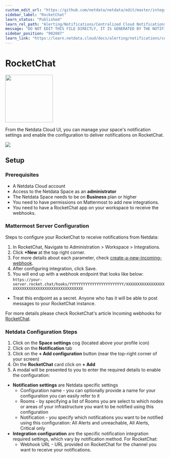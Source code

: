 ```yaml
---
custom_edit_url: "https://github.com/netdata/netdata/edit/master/integrations/cloud-notifications/metadata.yaml"
sidebar_label: "RocketChat"
learn_status: "Published"
learn_rel_path: "Alerting/Notifications/Centralized Cloud Notifications"
message: "DO NOT EDIT THIS FILE DIRECTLY, IT IS GENERATED BY THE NOTIFICATION'S metadata.yaml FILE"
sidebar_position: "902087"
learn_link: "https://learn.netdata.cloud/docs/alerting/notifications/centralized-cloud-notifications/rocketchat"
---
```



# RocketChat


<img src="https://netdata.cloud/img/rocketchat.png" width="150"/>


From the Netdata Cloud UI, you can manage your space's notification settings and enable the configuration to deliver notifications on RocketChat.


<img src="https://img.shields.io/badge/maintained%20by-Netdata-%2300ab44" />

## Setup

### Prerequisites

- A Netdata Cloud account
- Access to the Netdata Space as an **administrator**
- The Netdata Space needs to be on **Business** plan or higher
- You need to have permissions on Mattermost to add new integrations.
- You need to have a RocketChat app on your workspace to receive the webhooks.

### Mattermost Server Configuration

Steps to configure your RocketChat to receive notifications from Netdata:

1. In RocketChat, Navigate to Administration > Workspace > Integrations.
2. Click **+New** at the top right corner.
3. For more details about each parameter, check [create-a-new-incoming-webhook](https://docs.rocket.chat/use-rocket.chat/workspace-administration/integrations#create-a-new-incoming-webhook).
4. After configuring integration, click Save.
5. You will end up with a webhook endpoint that looks like below:
  `https://your-server.rocket.chat/hooks/YYYYYYYYYYYYYYYYYYYYYYYY/XXXXXXXXXXXXXXXXXXXXXXXXXXXXXXXXXXXXXXXXXXXXXXXX`
  - Treat this endpoint as a secret. Anyone who has it will be able to post messages to your RocketChat instance.


For more details please check RocketChat's article Incoming webhooks for [RocketChat](https://docs.rocket.chat/use-rocket.chat/workspace-administration/integrations/).

### Netdata Configuration Steps

1. Click on the **Space settings** cog (located above your profile icon)
2. Click on the **Notification** tab
3. Click on the **+ Add configuration** button (near the top-right corner of your screen)
4. On the **RocketChat** card click on **+ Add**
5. A modal will be presented to you to enter the required details to enable the configuration:
  * **Notification settings** are Netdata specific settings
    - Configuration name - you can optionally provide a name for your configuration you can easily refer to it
    - Rooms - by specifying a list of Rooms you are select to which nodes or areas of your infrastructure you want to be notified using this configuration
    - Notification - you specify which notifications you want to be notified using this configuration: All Alerts and unreachable, All Alerts, Critical only
  * **Integration configuration** are the specific notification integration required settings, which vary by notification method. For RocketChat:
    - Webhook URL - URL provided on RocketChat for the channel you want to receive your notifications.


